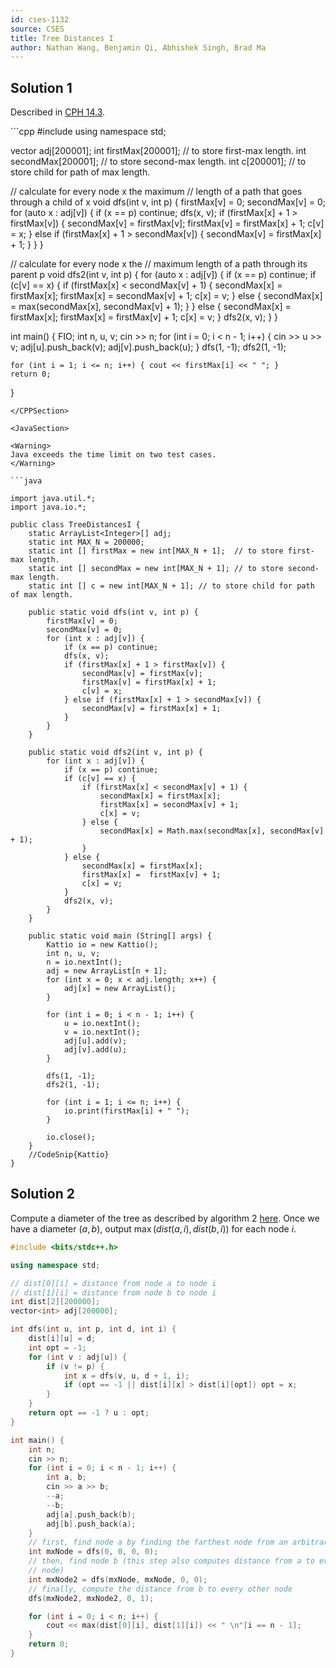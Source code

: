 ```yaml
---
id: cses-1132
source: CSES
title: Tree Distances I
author: Nathan Wang, Benjamin Qi, Abhishek Singh, Brad Ma
---
```


## Solution 1

Described in [CPH 14.3](/CPH.pdf#page=147).

<LanguageSection>
	
<CPPSection>	
```cpp
#include <bits/stdc++.h>
using namespace std;

vector<int> adj[200001];
int firstMax[200001];   // to store first-max length.
int secondMax[200001];  // to store second-max length.
int c[200001];          // to store child for path of max length.

// calculate for every node x the maximum
// length of a path that goes through a child of x
void dfs(int v, int p) {
	firstMax[v] = 0;
	secondMax[v] = 0;
	for (auto x : adj[v]) {
		if (x == p) continue;
		dfs(x, v);
		if (firstMax[x] + 1 > firstMax[v]) {
			secondMax[v] = firstMax[v];
			firstMax[v] = firstMax[x] + 1;
			c[v] = x;
		} else if (firstMax[x] + 1 > secondMax[v]) {
			secondMax[v] = firstMax[x] + 1;
		}
	}
}

// calculate for every node x the
// maximum length of a path through its parent p
void dfs2(int v, int p) {
	for (auto x : adj[v]) {
		if (x == p) continue;
		if (c[v] == x) {
			if (firstMax[x] < secondMax[v] + 1) {
				secondMax[x] = firstMax[x];
				firstMax[x] = secondMax[v] + 1;
				c[x] = v;
			} else {
				secondMax[x] = max(secondMax[x], secondMax[v] + 1);
			}
		} else {
			secondMax[x] = firstMax[x];
			firstMax[x] = firstMax[v] + 1;
			c[x] = v;
		}
		dfs2(x, v);
	}
}

int main() {
	FIO;
	int n, u, v;
	cin >> n;
	for (int i = 0; i < n - 1; i++) {
		cin >> u >> v;
		adj[u].push_back(v);
		adj[v].push_back(u);
	}
	dfs(1, -1);
	dfs2(1, -1);

	for (int i = 1; i <= n; i++) { cout << firstMax[i] << " "; }
	return 0;
}
```				 
</CPPSection>
	
<JavaSection>
	
<Warning>
Java exceeds the time limit on two test cases.
</Warning>
	
```java

import java.util.*;
import java.io.*;

public class TreeDistancesI {
	static ArrayList<Integer>[] adj;
	static int MAX_N = 200000;
	static int [] firstMax = new int[MAX_N + 1];  // to store first-max length.
	static int [] secondMax = new int[MAX_N + 1]; // to store second-max length.
	static int [] c = new int[MAX_N + 1]; // to store child for path of max length.

	public static void dfs(int v, int p) {
		firstMax[v] = 0;
		secondMax[v] = 0;
		for (int x : adj[v]) {
			if (x == p) continue;
			dfs(x, v);
			if (firstMax[x] + 1 > firstMax[v]) {
				secondMax[v] = firstMax[v];
				firstMax[v] = firstMax[x] + 1;
				c[v] = x;
			} else if (firstMax[x] + 1 > secondMax[v]) {
				secondMax[v] = firstMax[x] + 1;
			}
		}
	}

	public static void dfs2(int v, int p) {
		for (int x : adj[v]) {
			if (x == p) continue;
			if (c[v] == x) {
				if (firstMax[x] < secondMax[v] + 1) {
					secondMax[x] = firstMax[x];
					firstMax[x] = secondMax[v] + 1;
					c[x] = v;
				} else {
					secondMax[x] = Math.max(secondMax[x], secondMax[v] + 1);
				}
			} else {
				secondMax[x] = firstMax[x];
				firstMax[x] =  firstMax[v] + 1;
				c[x] = v;
			}
			dfs2(x, v);
		}
	}

	public static void main (String[] args) {
		Kattio io = new Kattio();
		int n, u, v;
		n = io.nextInt();
		adj = new ArrayList[n + 1];
		for (int x = 0; x < adj.length; x++) {
			adj[x] = new ArrayList();
		}

		for (int i = 0; i < n - 1; i++) {
			u = io.nextInt();
			v = io.nextInt();
			adj[u].add(v);
			adj[v].add(u);
		}

		dfs(1, -1);
		dfs2(1, -1);

		for (int i = 1; i <= n; i++) {
			io.print(firstMax[i] + " ");
		}

		io.close();
	}
	//CodeSnip{Kattio}
}
```
</JavaSection>
				 
</LanguageSection>

## Solution 2

Compute a diameter of the tree as described by algorithm 2
[here](/CPH.pdf#page=146). Once we have a diameter $(a,b)$,
output $\max(dist(a,i),dist(b,i))$ for each node $i$.

```cpp
#include <bits/stdc++.h>

using namespace std;

// dist[0][i] = distance from node a to node i
// dist[1][i] = distance from node b to node i
int dist[2][200000];
vector<int> adj[200000];

int dfs(int u, int p, int d, int i) {
	dist[i][u] = d;
	int opt = -1;
	for (int v : adj[u]) {
		if (v != p) {
			int x = dfs(v, u, d + 1, i);
			if (opt == -1 || dist[i][x] > dist[i][opt]) opt = x;
		}
	}
	return opt == -1 ? u : opt;
}

int main() {
	int n;
	cin >> n;
	for (int i = 0; i < n - 1; i++) {
		int a, b;
		cin >> a >> b;
		--a;
		--b;
		adj[a].push_back(b);
		adj[b].push_back(a);
	}
	// first, find node a by finding the farthest node from an arbitrary node x
	int mxNode = dfs(0, 0, 0, 0);
	// then, find node b (this step also computes distance from a to every other
	// node)
	int mxNode2 = dfs(mxNode, mxNode, 0, 0);
	// finally, compute the distance from b to every other node
	dfs(mxNode2, mxNode2, 0, 1);

	for (int i = 0; i < n; i++) {
		cout << max(dist[0][i], dist[1][i]) << " \n"[i == n - 1];
	}
	return 0;
}
```

